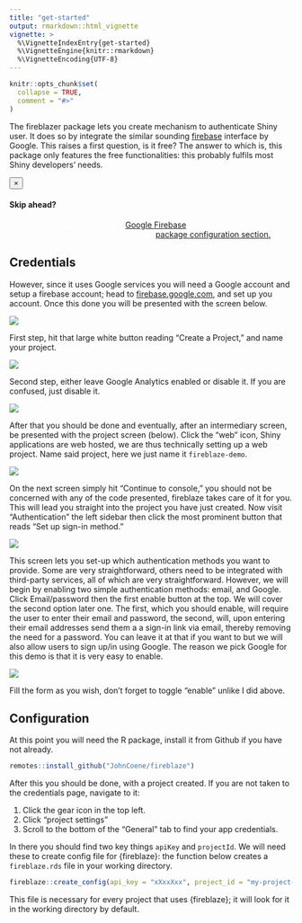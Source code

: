 ```yaml
---
title: "get-started"
output: rmarkdown::html_vignette
vignette: >
  %\VignetteIndexEntry{get-started}
  %\VignetteEngine{knitr::rmarkdown}
  %\VignetteEncoding{UTF-8}
---
```


```r
knitr::opts_chunk$set(
  collapse = TRUE,
  comment = "#>"
)
```

The fireblazer package lets you create mechanism to authenticate Shiny user. It does so by integrate the similar sounding [firebase](https://firebase.google.com/) interface by Google. This raises a first question, is it free? The answer to which is, this package only features the free functionalities: this probably fulfils  most Shiny developers' needs. 

<div class="alert alert-dismissible alert-success">
<button type="button" class="close" data-dismiss="alert">&times;</button>
<h4>Skip ahead?</h4>
<p style="color:white;">In this first section we create a <a href="https://firebase.google.com" class="alert-link">Google Firebase</a> project, if you know how to do this or already have one, skip to the <a href="#configuration">package configuration section.</a>.</p>
</div>

## Credentials

However, since it uses Google services you will need a Google account and setup a firebase account; head to [firebase.google.com](https://firebase.google.com/), and set up you account. Once this done you will be presented with the screen below.

![](fireblaze_home.png)

First step, hit that large white button reading "Create a Project," and name your project.

![](fireblaze_step_1.png)

Second step, either leave Google Analytics enabled or disable it. If you are confused, just disable it.

![](fireblaze_step_2.png)

After that you should be done and eventually, after an intermediary screen, be presented with the project screen (below). Click the "web" icon, Shiny applications are web hosted, we are thus technically setting up a web project. Name said project, here we just name it `fireblaze-demo`.

![](fireblazer_project_setup1.png)

On the next screen simply hit "Continue to console," you should not be concerned with any of the code presented, fireblaze takes care of it for you. This will lead you straight into the project you have just created. Now visit "Authentication" the left sidebar then click the most prominent button that reads "Set up sign-in method."

![](fireblaze_signin_method.png)

This screen lets you set-up which authentication methods you want to provide. Some are very straightforward, others need to be integrated with third-party services, all of which are very straightforward. However, we will begin by enabling two simple authentication methods: email, and Google. Click Email/password then the first enable button at the top. We will cover the second option later one. The first, which you should enable, will require the user to enter their email and password, the second, will, upon entering their email addresses send them a a sign-in link via email, thereby removing the need for a password. You can leave it at that if you want to but we will also allow users to sign up/in using Google. The reason we pick Google for this demo is that it is very easy to enable.

![](fireblaze_google.png)

Fill the form as you wish, don't forget to toggle "enable" unlike I did above.

## Configuration

At this point you will need the R package, install it from Github if you have not already.

```r
remotes::install_github("JohnCoene/fireblaze")
```

After this you should be done, with a project created. If you are not taken to the credentials page, navigate to it:

1. Click the gear icon <i class="fa fa-cog"></i> in the top left.
2. Click "project settings"
3. Scroll to the bottom of the "General" tab to find your app credentials.

In there you should find two key things `apiKey` and `projectId`. We will need these to create config file for {fireblaze}: the function below creates a `fireblaze.rds` file in your working directory. 

```r
fireblaze::create_config(api_key = "xXxxXxx", project_id = "my-project-package")
```

This file is necessary for every project that uses {fireblaze}; it will look for it in the working directory by default.
